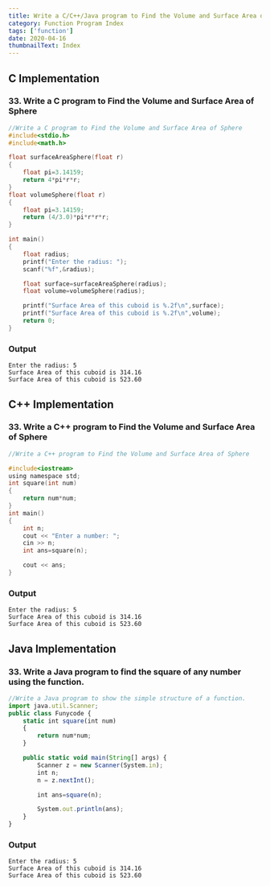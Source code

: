 ```yaml
---
title: Write a C/C++/Java program to Find the Volume and Surface Area of Sphere
category: Function Program Index
tags: ['function']
date: 2020-04-16
thumbnailText: Index
---
```


## C Implementation
### 33. Write a C program to Find the Volume and Surface Area of Sphere
```c
//Write a C program to Find the Volume and Surface Area of Sphere
#include<stdio.h>
#include<math.h>

float surfaceAreaSphere(float r)
{
    float pi=3.14159;
    return 4*pi*r*r;
}
float volumeSphere(float r)
{
    float pi=3.14159;
    return (4/3.0)*pi*r*r*r;
}

int main()
{
    float radius;
    printf("Enter the radius: ");
    scanf("%f",&radius);

    float surface=surfaceAreaSphere(radius);
    float volume=volumeSphere(radius);

    printf("Surface Area of this cuboid is %.2f\n",surface);
    printf("Surface Area of this cuboid is %.2f\n",volume);
    return 0;
}
```
### Output
```
Enter the radius: 5
Surface Area of this cuboid is 314.16
Surface Area of this cuboid is 523.60
```

## C++ Implementation
### 33. Write a C++ program to Find the Volume and Surface Area of Sphere
```c
//Write a C++ program to Find the Volume and Surface Area of Sphere

#include<iostream>
using namespace std;
int square(int num)
{
    return num*num;
}
int main()
{
    int n;
    cout << "Enter a number: ";
    cin >> n;
    int ans=square(n);

    cout << ans;
}
```
### Output
```
Enter the radius: 5
Surface Area of this cuboid is 314.16
Surface Area of this cuboid is 523.60
```

## Java Implementation
### 33. Write a Java program to find the square of any number using the function.
```js
//Write a Java program to show the simple structure of a function.
import java.util.Scanner;
public class Funycode {
    static int square(int num)
    {
        return num*num;
    }

    public static void main(String[] args) {
        Scanner z = new Scanner(System.in);
        int n;
        n = z.nextInt();

        int ans=square(n);

        System.out.println(ans);
    }
}
```
### Output
```
Enter the radius: 5
Surface Area of this cuboid is 314.16
Surface Area of this cuboid is 523.60
```
